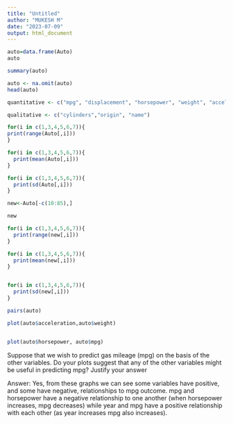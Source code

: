 ---
title: "Untitled"
author: "MUKESH M"
date: "2023-07-09"
output: html_document
---
```{r}
auto=data.frame(Auto)
auto
```
```{r}

summary(auto)
```
```{r}
auto <- na.omit(auto)
head(auto)
```


```{r}
quantitative <- c("mpg", "displacement", "horsepower", "weight", "acceleration", "year")

qualitative <- c("cylinders","origin", "name")
```
```{r}
for(i in c(1,3,4,5,6,7)){
print(range(Auto[,i]))  
}


```
```{r}
for(i in c(1,3,4,5,6,7)){
  print(mean(Auto[,i]))
}

```
```{r}

for(i in c(1,3,4,5,6,7)){
  print(sd(Auto[,i]))
}
```

```{r}
new<-Auto[-c(10:85),]

new
```
```{r}
for(i in c(1,3,4,5,6,7)){
  print(range(new[,i]))
}
```

```{r}

for(i in c(1,3,4,5,6,7)){
  print(mean(new[,i]))
}



```
```{r}

for(i in c(1,3,4,5,6,7)){
  print(sd(new[,i]))
}

```

```{r}
pairs(auto)
```
```{r}
plot(auto$acceleration,auto$weight)


plot(auto$horsepower, auto$mpg)

```

 Suppose that we wish to predict gas mileage (mpg) on the basis of the other variables. Do your plots suggest that any of the other variables might be useful in predicting mpg? Justify your answer
  
  
  
  Answer: Yes, from these graphs we can see some variables have positive, and some have negative, relationships to mpg outcome. mpg and horsepower have a negative relationship to one another (when horsepower increases, mpg decreases) while year and mpg have a positive relationship with each other (as year increases mpg also increases).


